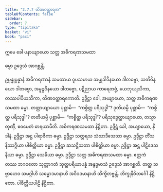 ```yaml
---
title: "2.7.7 တိဏဝတ္ထာရက"
tableOfContents: false
sidebar:
  order: 7
type: "tipitaka"
basket: "vi"
book: "paci"
---
```



<DynamicBreadcrumb />


<Paragraph number="3579" type="center" book="paci">
ဣမေ ခေါ ပနာယျာယော သတ္တ အဓိကရဏသမထာ

  
ဓမ္မာ ဥဒ္ဒေသံ အာဂစ္ဆန္တိ.


</Paragraph>

<Division number="1242" book="paci" e="ch" v="2" p="470">

<Paragraph number="3580" book="paci">
ဥပ္ပန္နုပ္ပန္နာနံ အဓိကရဏာနံ သမထာယ ဝူပသမာယ သမ္မုခါဝိနယော ဒါတဗ္ဗော, သတိဝိနယော ဒါတဗ္ဗော, အမူဠှဝိနယော ဒါတဗ္ဗော, ပဋိညာယ ကာရေတဗ္ဗံ, ယေဘုယျသိကာ, တဿပါပိယသိကာ, တိဏဝတ္ထာရကောတိ.
</Paragraph>

<Paragraph number="3581" book="paci">
ဥဒ္ဒိဋ္ဌာ ခေါ, အယျာယော, သတ္တ အဓိကရဏသမထာ ဓမ္မာ. တတ္ထာယျာယော ပုစ္ဆာမိ—  “ကစ္စိတ္ထ ပရိသုဒ္ဓါ”? ဒုတိယမ္ပိ ပုစ္ဆာမိ—  “ကစ္စိတ္ထ ပရိသုဒ္ဓါ”? တတိယမ္ပိ ပုစ္ဆာမိ—  “ကစ္စိတ္ထ ပရိသုဒ္ဓါ”? ပရိသုဒ္ဓေတ္ထာယျာယော, တသ္မာ တုဏှီ, ဧဝမေတံ ဓာရယာမီတိ.

</Paragraph>
</Division>

<Paragraph number="3582" type="center" book="paci">
အဓိကရဏသမထာ နိဋ္ဌိတာ.


</Paragraph>

<Paragraph number="3583" book="paci">
ဥဒ္ဒိဋ္ဌံ ခေါ, အယျာယော, နိဒါနံ. ဥဒ္ဒိဋ္ဌာ အဋ္ဌ ပါရာဇိကာ ဓမ္မာ. ဥဒ္ဒိဋ္ဌာ သတ္တရသ သံဃာဒိသေသာ ဓမ္မာ. ဥဒ္ဒိဋ္ဌာ တိံသ နိဿဂ္ဂိယာ ပါစိတ္တိယာ ဓမ္မာ. ဥဒ္ဒိဋ္ဌာ ဆသဋ္ဌိသတာ ပါစိတ္တိယာ ဓမ္မာ. ဥဒ္ဒိဋ္ဌာ အဋ္ဌ ပါဋိဒေသနီယာ ဓမ္မာ. ဥဒ္ဒိဋ္ဌာ သေခိယာ ဓမ္မာ. ဥဒ္ဒိဋ္ဌာ သတ္တ အဓိကရဏသမထာ ဓမ္မာ. ဧတ္တကံ တဿ ဘဂဝတော သုတ္တာဂတံ သုတ္တပရိယာပန္နံ အနွဒ္ဓမာသံ ဥဒ္ဒေသံ အာဂစ္ဆတိ. တတ္ထ သဗ္ဗာဟေဝ သမဂ္ဂါဟိ သမ္မောဒမာနာဟိ အဝိဝဒမာနာဟိ သိက္ခိတဗ္ဗန္တိ.

</Paragraph>

<Paragraph number="3584" type="center" book="paci">
ဘိက္ခုနိဝိဘင်္ဂေါ နိဋ္ဌိတော.



</Paragraph>

<Paragraph number="3585" type="center" book="paci">
ပါစိတ္တိယပါဠိ နိဋ္ဌိတာ.
</Paragraph>